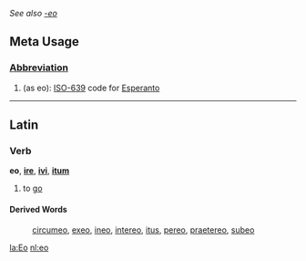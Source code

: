 ''See also [[-eo]]''
==Meta Usage==
===[[Abbreviation]]===
#(as eo): [[w:ISO-639|ISO-639]] code for [[Esperanto]]

----

==Latin==
===Verb===
'''eo''', '''[[ire]]''', '''[[ivi]]''', '''[[itum]]'''

#to [[go]]

====Derived Words====
:[[circumeo]], [[exeo]], [[ineo]], [[intereo]], [[itus]], [[pereo]], [[praetereo]], [[subeo]]

[[la:Eo]]
[[nl:eo]]